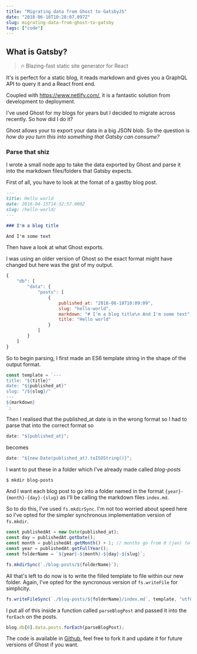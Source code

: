 ```yaml
---
title: "Migrating data from Ghost to GatsbyJS"
date: "2018-06-18T10:28:07.097Z"
slug: migrating-data-from-ghost-to-gatsby
tags: ["code"]
---
```


## What is Gatsby?

> 🔥 Blazing-fast static site generator for React

It's is perfect for a static blog, it reads markdown and gives you a GraphQL API to query it and a React front end.

Coupled with https://www.netlify.com/, it is a fantastic solution from development to deployment.

I've used Ghost for my blogs for years but I decided to migrate across recently. So how did I do it?

Ghost allows your to export your data in a big JSON blob. So the question is _how do you turn this into something that Gatsby can consume?_

### Parse that shiz

I wrote a small node app to take the data exported by Ghost and parse it into the markdown files/folders that Gatsby expects.

First of all, you have to look at the fomat of a gastby blog post.

```markdown
---
title: Hello world
date: 2016-04-15T14:32:57.000Z
slug: /hello-world/
---

### I'm a blog title

And I'm some text
```

Then have a look at what Ghost exports.

I was using an older version of Ghost so the exact format might have changed but here was the gist of my output.

```javascript
{
	"db": [
		"data": {
			"posts": [
				{
					published_at: "2018-06-18T10:09:09",
					slug: "hello-world",
					markdown: "# I'm a blog title\n And I'm some text",
					title: "Hello world"
				}
			]
		}
	]
}
```

So to begin parsing, I first made an ES6 template string in the shape of the output format.

```javascript
const template = `---
title: "${title}"
date: "${published_at}"
slug: "/${slug}/"
---
${markdown}
`;
```

Then I realised that the published_at date is in the wrong format so I had to parse that into the correct format so

```javascript
date: "${published_at}";
```

becomes

```javascript
date: "${new Date(published_at).toISOString()}";
```

I want to put these in a folder which I've already made called _blog-posts_

```bash
$ mkdir blog-posts
```

And I want each blog post to go into a folder named in the format `{year}-{month}-{day}-{slug}` as I'll be calling the markdown files `index.md`.

So to do this, I've used `fs.mkdirSync`. I'm not too worried about speed here so I've opted for the simpler synchronous implementation version of `fs.mkdir`.

```javascript
const publishedAt = new Date(published_at);
const day = publishedAt.getDate();
const month = publishedAt.getMonth() + 1; // months go from 0 (jan) to 11 (dec) so pad by 1
const year = publishedAt.getFullYear();
const folderName = `${year}-${month}-${day}-${slug}`;

fs.mkdirSync(`./blog-posts/${folderName}`);
```

All that's left to do now is to write the filled template to file within our new folder. Again, I've opted for the syncronous version of `fs.writeFile` for simplicity.

```javascript
fs.writeFileSync(`./blog-posts/${folderName}/index.md`, template, "utf8");
```

I put all of this inside a function called `parseBlogPost` and passed it into the `forEach` on the posts.

```javascript
blog.db[0].data.posts.forEach(parseBlogPost);
```

The code is available in [Github](https://github.com/madole/ghost-to-gatsby-parser), feel free to fork it and update it for future versions of Ghost if you want.
